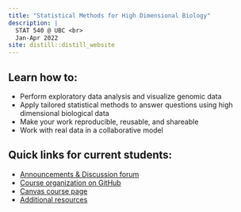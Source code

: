 ```yaml
---
title: "Statistical Methods for High Dimensional Biology"
description: |
  STAT 540 @ UBC <br>
  Jan-Apr 2022
site: distill::distill_website
---
```


## Learn how to:  
* Perform exploratory data analysis and visualize genomic data  
* Apply tailored statistical methods to answer questions using high dimensional biological data  
* Make your work reproducible, reusable, and shareable  
* Work with real data in a collaborative model  

## Quick links for current students:

* [Announcements & Discussion forum](https://github.com/STAT540-UBC-2022/Discussion/issues)
* [Course organization on GitHub](https://github.com/STAT540-UBC-2022)
* [Canvas course page](https://canvas.ubc.ca/courses/82590)
* [Additional resources](syllabus.html#prerequisites-and-resources)